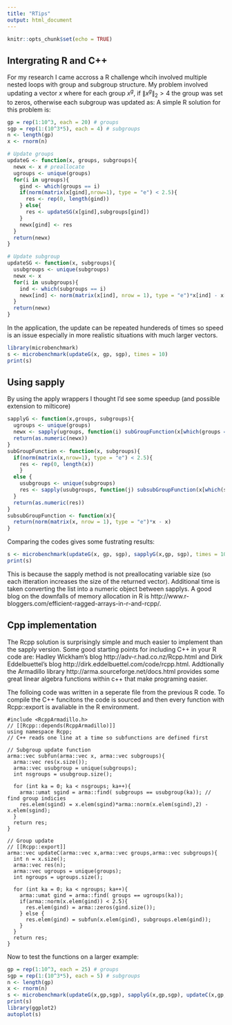 ```yaml
---
title: "RTips"
output: html_document
---
```


```r
knitr::opts_chunk$set(echo = TRUE)
```

## Intergrating R and C++

For my research I came accross a R challenge whcih involved multiple nested loops with group and subgroup structure. My problem involved updating a vector $x$ where for each group $x^{g}$, if $\|x^{g}\|_2> 4$ the group was set to zeros, otherwise each subgroup was updated as:
\begin{align}
x^{sg} = \|x^{sg}\|_2\times x^{sg} - x^{sg}
\end{align}
A simple R solution for this problem is:

```r
gp = rep(1:10^3, each = 20) # groups
sgp = rep(1:(10^3*5), each = 4) # subgroups
n <- length(gp)
x <- rnorm(n)

# Update groups
updateG <- function(x, groups, subgroups){
  newx <- x # preallocate 
  ugroups <- unique(groups)
  for(i in ugroups){
    gind <- which(groups == i)
    if(norm(matrix(x[gind],nrow=1), type = "e") < 2.5){
      res <- rep(0, length(gind))
    } else{
      res <- updateSG(x[gind],subgroups[gind])
    }
    newx[gind] <- res
  }
  return(newx)
}

# Update subgroup
updateSG <- function(x, subgroups){
  usubgroups <- unique(subgroups)
  newx <- x
  for(i in usubgroups){
    ind <- which(subgroups == i)
    newx[ind] <- norm(matrix(x[ind], nrow = 1), type = "e")*x[ind] - x[ind]
  }
  return(newx)
}
```
In the application, the update can be repeated hundereds of times so speed is an issue especially in more realistic situations with much larger vectors.
```r
library(microbenchmark)
s <- microbenchmark(updateG(x, gp, sgp), times = 10)
print(s)
```
## Using sapply
By using the apply wrappers I thought I'd see some speedup (and possible extension to milticore)
```r
sapplyG <- function(x,groups, subgroups){
  ugroups <- unique(groups)
  newx <- sapply(ugroups, function(i) subGroupFunction(x[which(groups == i)], subgroups[which(groups == i)]))
  return(as.numeric(newx))
}
subGroupFunction <- function(x, subgroups){
  if(norm(matrix(x,nrow=1), type = "e") < 2.5){
    res <- rep(0, length(x))
    } 
  else {
    usubgroups <- unique(subgroups)
    res <- sapply(usubgroups, function(j) subsubGroupFunction(x[which(subgroups == j)]))
  }
  return(as.numeric(res))
}
subsubGroupFunction <- function(x){
  return(norm(matrix(x, nrow = 1), type = "e")*x - x)
}
```

Comparing the codes gives some fustrating results:
```r
s <- microbenchmark(updateG(x, gp, sgp), sapplyG(x,gp, sgp), times = 10)
print(s)
```
This is because the sapply method is not preallocating variable size (so each itteration increases the size of the returned vector). Additional time is taken converting the list into a numeric object between sapplys. A good blog on the downfalls of memory allocation in R is http://www.r-bloggers.com/efficient-ragged-arrays-in-r-and-rcpp/.

## Cpp implementation
The Rcpp solution is surprisingly simple and much easier to implement than the sapply version. Some good starting points for including C++ in your R code are: Hadley Wickham's blog http://adv-r.had.co.nz/Rcpp.html and Dirk Eddelbuettel's blog http://dirk.eddelbuettel.com/code/rcpp.html. Addtionally the Armadillo library http://arma.sourceforge.net/docs.html  provides some great linear algebra functions within c++ that make programing easier. 

The folloing code was written in a seperate file from the previous R code. To compile the C++ funcitons the code is sourced and then every function with Rcpp::export is avaliable in the R environment. 
```Rcpp
#include <RcppArmadillo.h>
// [[Rcpp::depends(RcppArmadillo)]]
using namespace Rcpp;
// C++ reads one line at a time so subfunctions are defined first

// Subgroup update function
arma::vec subfun(arma::vec x, arma::vec subgroups){
  arma::vec res(x.size());
  arma::vec usubgroup = unique(subgroups);
  int nsgroups = usubgroup.size();
  
  for (int ka = 0; ka < nsgroups; ka++){
    arma::umat sgind = arma::find( subgroups == usubgroup(ka)); // find group indicies
    res.elem(sgind) = x.elem(sgind)*arma::norm(x.elem(sgind),2) - x.elem(sgind);
  }
  return res;
}

// Group update
// [[Rcpp::export]]
arma::vec updateC(arma::vec x,arma::vec groups,arma::vec subgroups){
  int n = x.size();
  arma::vec res(n);
  arma::vec ugroups = unique(groups);
  int ngroups = ugroups.size();
  
  for (int ka = 0; ka < ngroups; ka++){
    arma::umat gind = arma::find( groups == ugroups(ka)); 
    if(arma::norm(x.elem(gind)) < 2.5){
      res.elem(gind) = arma::zeros(gind.size());
    } else {
      res.elem(gind) = subfun(x.elem(gind), subgroups.elem(gind));
    }
  }
  return res;
}
```
Now to test the functions on a larger example:
```r
gp = rep(1:10^3, each = 25) # groups
sgp = rep(1:(10^3*5), each = 5) # subgroups
n <- length(gp)
x <- rnorm(n)
s <- microbenchmark(updateG(x,gp,sgp), sapplyG(x,gp,sgp), updateC(x,gp,sgp), times = 100)
print(s)
library(ggplot2)
autoplot(s)
```
